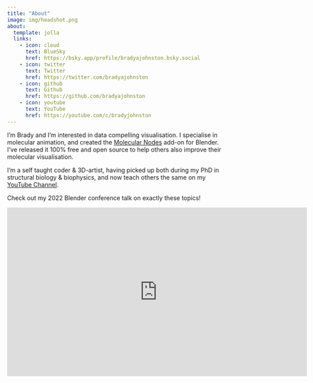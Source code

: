 ```yaml
---
title: "About"
image: img/headshot.png
about:
  template: jolla
  links:
    - icon: cloud
      text: BlueSky
      href: https://bsky.app/profile/bradyajohnston.bsky.social
    - icon: twitter
      text: Twitter
      href: https://twitter.com/bradyajohnston
    - icon: github
      text: Github
      href: https://github.com/bradyajohnston
    - icon: youtube
      text: YouTube
      href: https://youtube.com/c/bradyjohnston
---
```


I'm Brady and I'm interested in data compelling visualisation. I specialise in molecular animation, and created the [Molecular Nodes](https://bradyajohnston.github.io/MolecularNodes) add-on for Blender. I've released it 100% free and open source to help others also improve their molecular visualisation.

I'm a self taught coder & 3D-artist, having picked up both during my PhD in structural biology & biophysics, and now teach others the same on my [YouTube Channel](https://youtube.com/c/bradyjohnston).

Check out my 2022 Blender conference talk on exactly these topics!

<iframe width="700" height="394" src="https://www.youtube.com/embed/adhTmwYwOiA?si=j883f1GPpXsHcEpJ" title="YouTube video player" frameborder="0" allow="accelerometer; autoplay; clipboard-write; encrypted-media; gyroscope; picture-in-picture; web-share" referrerpolicy="strict-origin-when-cross-origin" allowfullscreen></iframe>